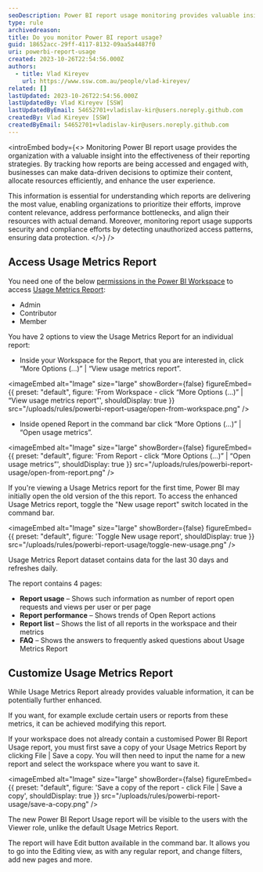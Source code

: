 ```yaml
---
seoDescription: Power BI report usage monitoring provides valuable insights into reporting effectiveness, optimizing content and resources, and enhancing user experience.
type: rule
archivedreason:
title: Do you monitor Power BI report usage?
guid: 18652acc-29ff-4117-8132-09aa5a4487f0
uri: powerbi-report-usage
created: 2023-10-26T22:54:56.000Z
authors:
  - title: Vlad Kireyev
    url: https://www.ssw.com.au/people/vlad-kireyev/
related: []
lastUpdated: 2023-10-26T22:54:56.000Z
lastUpdatedBy: Vlad Kireyev [SSW]
lastUpdatedByEmail: 54652701+vladislav-kir@users.noreply.github.com
createdBy: Vlad Kireyev [SSW]
createdByEmail: 54652701+vladislav-kir@users.noreply.github.com
---
```


<introEmbed
  body={<>
Monitoring Power BI report usage provides the organization with a valuable insight into the effectiveness of their reporting strategies. By tracking how reports are being accessed and engaged with, businesses can make data-driven decisions to optimize their content, allocate resources efficiently, and enhance the user experience.

This information is essential for understanding which reports are delivering the most value, enabling organizations to prioritize their efforts, improve content relevance, address performance bottlenecks, and align their resources with actual demand. Moreover, monitoring report usage supports security and compliance efforts by detecting unauthorized access patterns, ensuring data protection.
  </>}
/>
## Access Usage Metrics Report

You need one of the below [permissions in the Power BI Workspace](https://learn.microsoft.com/en-us/power-bi/collaborate-share/service-roles-new-workspaces?WT.mc_id=DP-MVP-33518) to access [Usage Metrics Report](https://learn.microsoft.com/en-us/power-bi/collaborate-share/service-modern-usage-metrics?WT.mc_id=DP-MVP-33518):

* Admin
* Contributor
* Member

You have 2 options to view the Usage Metrics Report for an individual report:

* Inside your Workspace for the Report, that you are interested in, click “More Options (…)” | “View usage metrics report”.
  
<imageEmbed
  alt="Image"
  size="large"
  showBorder={false}
  figureEmbed={{
    preset: "default",
    figure: 'From Workspace - click “More Options (…)” | “View usage metrics report”',
    shouldDisplay: true
  }}
  src="/uploads/rules/powerbi-report-usage/open-from-workspace.png"
/>

* Inside opened Report in the command bar click “More Options (…)” | “Open usage metrics”.
  
<imageEmbed
  alt="Image"
  size="large"
  showBorder={false}
  figureEmbed={{
    preset: "default",
    figure: 'From Report - click “More Options (…)” | “Open usage metrics”',
    shouldDisplay: true
  }}
  src="/uploads/rules/powerbi-report-usage/open-from-report.png"
/>

If you're viewing a Usage Metrics report for the first time, Power BI may initially open the old version of the this report. To access the enhanced Usage Metrics report, toggle the "New usage report" switch located in the command bar.


<imageEmbed
  alt="Image"
  size="large"
  showBorder={false}
  figureEmbed={{
    preset: "default",
    figure: 'Toggle New usage report',
    shouldDisplay: true
  }}
  src="/uploads/rules/powerbi-report-usage/toggle-new-usage.png"
/>

Usage Metrics Report dataset contains data for the last 30 days and refreshes daily.

The report contains 4 pages:

* **Report usage** – Shows such information as number of report open requests and views per user or per page
* **Report performance** – Shows trends of Open Report actions
* **Report list** – Shows the list of all reports in the workspace and their metrics
* **FAQ** – Shows the answers to frequently asked questions about Usage Metrics Report

## Customize Usage Metrics Report

While Usage Metrics Report already provides valuable information, it can be potentially further enhanced.

If you want, for example exclude certain users or reports from these metrics, it can be achieved modifying this report.

If your workspace does not already contain a customised Power BI Report Usage report, you must first save a copy of your Usage Metrics Report by clicking File | Save a copy. You will then need to input the name for a new report and select the workspace where you want to save it.


<imageEmbed
  alt="Image"
  size="large"
  showBorder={false}
  figureEmbed={{
    preset: "default",
    figure: 'Save a copy of the report - click File | Save a copy',
    shouldDisplay: true
  }}
  src="/uploads/rules/powerbi-report-usage/save-a-copy.png"
/>

The new Power BI Report Usage report will be visible to the users with the Viewer role, unlike the default Usage Metrics Report.

The report will have Edit button available in the command bar. It allows you to go into the Editing view, as with any regular report, and change filters, add new pages and more.
